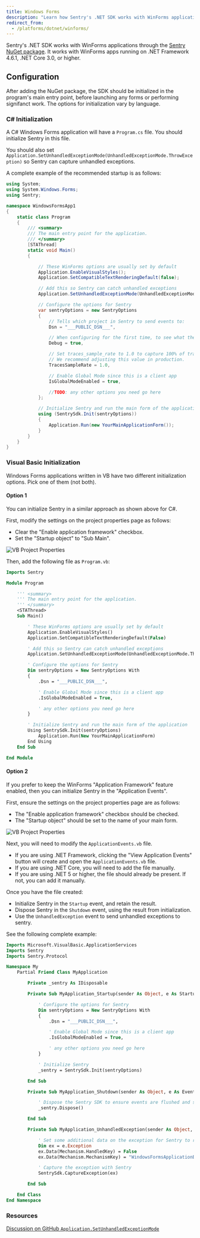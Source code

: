 ```yaml
---
title: Windows Forms
description: "Learn how Sentry's .NET SDK works with WinForms applications."
redirect_from:
  - /platforms/dotnet/winforms/
---
```


Sentry's .NET SDK works with WinForms applications through the [Sentry NuGet package](https://www.nuget.org/packages/Sentry). It works with WinForms apps running on .NET Framework 4.6.1, .NET Core 3.0, or higher.

## Configuration

After adding the NuGet package, the SDK should be initialized in the program's main entry point, before launching any forms or performing signifanct work. The options for initialization vary by language.

<PlatformContent includePath="getting-started-confignote" />

### C# Initialization

A C# Windows Forms application will have a `Program.cs` file. You should initialize Sentry in this file.

You should also set `Application.SetUnhandledExceptionMode(UnhandledExceptionMode.ThrowException)` so Sentry can capture unhandled exceptions.

A complete example of the recommended startup is as follows:

```csharp
using System;
using System.Windows.Forms;
using Sentry;

namespace WindowsFormsApp1
{
    static class Program
    {
        /// <summary>
        /// The main entry point for the application.
        /// </summary>
        [STAThread]
        static void Main()
        {

            // These WinForms options are usually set by default
            Application.EnableVisualStyles();
            Application.SetCompatibleTextRenderingDefault(false);

            // Add this so Sentry can catch unhandled exceptions
            Application.SetUnhandledExceptionMode(UnhandledExceptionMode.ThrowException);

            // Configure the options for Sentry
            var sentryOptions = new SentryOptions
            {
                // Tells which project in Sentry to send events to:
                Dsn = "___PUBLIC_DSN___",

                // When configuring for the first time, to see what the SDK is doing:
                Debug = true,

                // Set traces_sample_rate to 1.0 to capture 100% of transactions for performance monitoring.
                // We recommend adjusting this value in production.
                TracesSampleRate = 1.0,

                // Enable Global Mode since this is a client app
                IsGlobalModeEnabled = true,

                //TODO: any other options you need go here
            };

            // Initialize Sentry and run the main form of the application
            using (SentrySdk.Init(sentryOptions))
            {
                Application.Run(new YourMainApplicationForm());
            }
        }
    }
}
```

### Visual Basic Initialization

Windows Forms applications written in VB have two different initialization options. Pick one of them (not both).

#### Option 1

You can initialize Sentry in a similar approach as shown above for C#.

First, modify the settings on the project properties page as follows:
- Clear the "Enable application framework" checkbox.
- Set the "Startup object" to "Sub Main".

![VB Project Properties](vbsettings1.png)

Then, add the following file as `Program.vb`:

```vb
Imports Sentry

Module Program

    ''' <summary>
    ''' The main entry point for the application.
    ''' </summary>
    <STAThread>
    Sub Main()

        ' These WinForms options are usually set by default
        Application.EnableVisualStyles()
        Application.SetCompatibleTextRenderingDefault(False)

        ' Add this so Sentry can catch unhandled exceptions
        Application.SetUnhandledExceptionMode(UnhandledExceptionMode.ThrowException)

        ' Configure the options for Sentry
        Dim sentryOptions = New SentryOptions With
        {
            .Dsn = "___PUBLIC_DSN___",

            ' Enable Global Mode since this is a client app
            .IsGlobalModeEnabled = True,

            ' any other options you need go here
        }

        ' Initialize Sentry and run the main form of the application
        Using SentrySdk.Init(sentryOptions)
            Application.Run(New YourMainApplicationForm)
        End Using
    End Sub

End Module
```

#### Option 2

If you prefer to keep the WinForms "Application Framework" feature enabled, then you can initialize Sentry in the "Application Events".

First, ensure the settings on the project properties page are as follows:
- The "Enable application framework" checkbox should be checked.
- The "Startup object" should be set to the name of your main form.

![VB Project Properties](vbsettings2.png)

Next, you will need to modify the `ApplicationEvents.vb` file.
- If you are using .NET Framework, clicking the "View Application Events" button will create and open the `ApplicationEvents.vb` file.
- If you are using .NET Core, you will need to add the file manually.
- If you are using .NET 5 or higher, the file should already be present. If not, you can add it manually.

Once you have the file created:

- Initialize Sentry in the `Startup` event, and retain the result.
- Dispose Sentry in the `Shutdown` event, using the result from initialization.
- Use the `UnhandledException` event to send unhandled exceptions to sentry.

See the following complete example:

```vb
Imports Microsoft.VisualBasic.ApplicationServices
Imports Sentry
Imports Sentry.Protocol

Namespace My
    Partial Friend Class MyApplication

        Private _sentry As IDisposable

        Private Sub MyApplication_Startup(sender As Object, e As StartupEventArgs) Handles Me.Startup

            ' Configure the options for Sentry
            Dim sentryOptions = New SentryOptions With
            {
                .Dsn = "___PUBLIC_DSN___",

                ' Enable Global Mode since this is a client app
                .IsGlobalModeEnabled = True,

                ' any other options you need go here
            }

            ' Initialize Sentry
            _sentry = SentrySdk.Init(sentryOptions)

        End Sub

        Private Sub MyApplication_Shutdown(sender As Object, e As EventArgs) Handles Me.Shutdown

            ' Dispose the Sentry SDK to ensure events are flushed and sent to Sentry
            _sentry.Dispose()

        End Sub

        Private Sub MyApplication_UnhandledException(sender As Object, e As UnhandledExceptionEventArgs) Handles Me.UnhandledException

            ' Set some additional data on the exception for Sentry to recognize this exception as unhandled
            Dim ex = e.Exception
            ex.Data(Mechanism.HandledKey) = False
            ex.Data(Mechanism.MechanismKey) = "WindowsFormsApplicationBase.UnhandledException"

            ' Capture the exception with Sentry
            SentrySdk.CaptureException(ex)

        End Sub

    End Class
End Namespace
```

### Resources

[Discussion on GitHub `Application.SetUnhandledExceptionMode`](https://github.com/getsentry/sentry-dotnet/issues/176)
